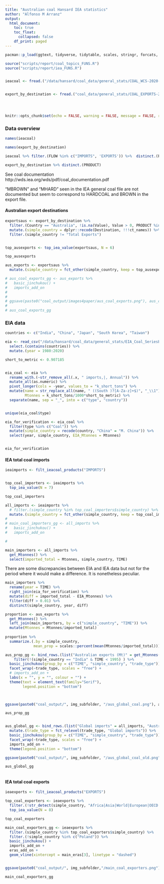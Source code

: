 ```yaml
---
title: "Australian coal Hansard IEA statistics"
author: "Alfonso M Arranz"
output: 
  html_document:
    toc: true
    toc_float:
      collapsed: false
    df_print: paged
---
```


```r
pacman::p_load(ggtext, tidyverse, tidytable, scales, stringr, forcats, purrr, ggplot2, lubridate, tibble, zoo, deeptime)

source("scripts/report/coal_topics_FUNS.R")
source("scripts/report/iea_FUNS.R")


ieacoal <- fread.("/data/hansard/coal_data/general_stats/COAL_WCS-2020-1-EN-20210301T100015.csv")


export_by_destination <- fread.("coal_data/general_stats/COAL_EXPORTS-2020-1-EN-20200513T101527.csv")




knitr::opts_chunk$set(echo = FALSE, warning = FALSE, message = FALSE, results = 'asis', cache.lazy = FALSE, width = 9)

```

### Data overview

```r

names(ieacoal)

```


```r

names(export_by_destination)

```



```r

ieacoal %>% filter.(FLOW %in% c("IMPORTS", 'EXPORTS')) %>%  distinct.(PRODUCT, FLOW)

```


```r

export_by_destination %>% distinct.(PRODUCT)

```


See coal documentation
http://wds.iea.org/wds/pdf/coal_documentation.pdf


"MBROWN" and "MHARD" seen in the IEA general coal file are not documented but seem to correspond to HARDCOAL and BROWN in the export file.



#### Australian export destinations

```r

exportsaus <- export_by_destination %>% 
  filter.(Country == "Australia", !is.na(Value), Value > 0, PRODUCT %in% c("HARDCOAL", "BROWN")) %>%
  mutate.(simple_country = dplyr::recode(Destination, !!!ct_names)) %>% 
  filter.(simple_country != "Total Exports")


top_ausexports <- top_iea_value(exportsaus, N = 6)

top_ausexports

```



```r

aus_exports <- exportsaus %>%
  mutate.(simple_country = fct_other(simple_country, keep = top_ausexports$simple_country))

# aus_coal_exports_gg <- aus_exports %>% 
#   basic_jinchukou() +
#   imports_add_on
# 
# 
# ggsave(paste0("coal_output/images4paper/aus_coal_exports.png"), aus_coal_exports_gg)
# 
# aus_coal_exports_gg

```

### EIA data    

```r
countries <- c("India", "China", "Japan", "South Korea", "Taiwan")

eia <- read_csv("/data/hansard/coal_data/general_stats/EIA_Coal_SeriesExport-03-20-2022_16-38-24_clean.csv") %>% 
  select.(contains(countries)) %>% 
  mutate.(year = 1980:2020)

short_to_metric <- 0.907185


eia_coal <- eia %>% 
  rename_with.(~str_remove_all(.x, " imports,|, Annual")) %>% 
  mutate_all(as.numeric) %>% 
  pivot_longer(cols = -year, values_to = "k_short_tons") %>% 
  mutate(name = str_replace_all(name, " ((South )?[A-Za-z]+$)", "_\\1"),
         Mtonnes = k_short_tons/1000*short_to_metric) %>% 
  separate(name, sep = "_", into = c("type", "country"))


unique(eia_coal$type)

```


```r
eia_for_verification <- eia_coal %>% 
  filter(type %in% c("Coal")) %>% 
  mutate(simple_country = recode(country, "China" = "M. China")) %>% 
  select(year, simple_country, EIA_Mtonnes = Mtonnes)


eia_for_verification

```




#### IEA total coal imports


```r
ieaimports <- filt_ieacoal_products("IMPORTS") 


top_coal_importers <- ieaimports %>% 
  top_iea_value(N = 7)

top_coal_importers
```


```r

all_imports <- ieaimports %>%
  # filter.(simple_country %in% top_coal_importers$simple_country) %>%
  mutate.(simple_country = fct_other(simple_country, keep = top_coal_importers$simple_country))
# 
# main_coal_importers_gg <- all_imports %>% 
#   basic_jinchukou() +
#   imports_add_on

# 

```


```r
main_importers <- all_imports %>% 
  get_Mtonnes() %>% 
  select(imported_total = Mtonnes, simple_country, TIME)
```

There are some discrepancies between EIA and IEA data but not for the period where it would make a difference. It is nonetheless peculiar.

```r


main_importers %>% 
  rename(year = TIME) %>% 
  right_join(eia_for_verification) %>% 
  mutate(diff = imported_total - EIA_Mtonnes) %>% 
  filter(diff > 0.01) %>% 
  distinct(simple_country, year, diff)

```


```r
proportion <- aus_exports %>% 
  get_Mtonnes() %>% 
  left_join(main_importers, by = c("simple_country", "TIME")) %>% 
  mutate(Mtonnes = Mtonnes/imported_total) 
  
proportion %>% 
  summarize.(.by = simple_country, 
             mean_prop = scales::percent(mean(Mtonnes/imported_total)))
```


```r


aus_prop_gg <- bind_rows.(list("Australian exports (Mt)" = get_Mtonnes(aus_exports), "Prop. of country imports" = proportion), .id = "trade_type") %>% 
    filter(!(simple_country == "India" & TIME < 1995) ) %>%
  basic_jinchukou(group_by = c("TIME", "simple_country", "trade_type")) +
  facet_wrap(~trade_type, scales = "free") +
  # imports_add_on +
  labs(x = "", y = "", colour = "") +
  theme(text = element_text(family="Serif"),
        legend.position = "bottom")

  

ggsave(paste0("coal_output/", img_subfolder, "/aus_global_coal.png"), aus_prop_gg)

aus_prop_gg



```






```r


aus_global_gg <- bind_rows.(list("Global imports" = all_imports, "Australian exports" = aus_exports), .id = "trade_type") %>% 
  mutate.(trade_type = fct_relevel(trade_type, "Global imports")) %>% 
  basic_jinchukou(group_by = c("TIME", "simple_country", "trade_type")) +
  facet_wrap(~trade_type, scales = "free") +
  imports_add_on +
  theme(legend.position = "bottom")

ggsave(paste0("coal_output/", img_subfolder, "/aus_global_coal_old.png"), aus_global_gg)

aus_global_gg



```



#### IEA total coal exports


```r


ieaexports <- filt_ieacoal_products("EXPORTS") 

top_coal_exporters <- ieaexports %>% 
  filter.(!str_detect(simple_country, "Africa|Asia|World|European|OECD|Total|IEA|,|:")) %>% 
  top_iea_value(N = 8)

top_coal_exporters


```


```r


main_coal_exporters_gg <- ieaexports %>%
  filter.(simple_country %in% top_coal_exporters$simple_country) %>%
  filter.(!simple_country %in% c("Poland")) %>%
  basic_jinchukou() +
  imports_add_on +
  eras_add_on +
  geom_vline(xintercept = main_eras[3], linetype = "dashed")


ggsave(paste0("coal_output/", img_subfolder,"/main_coal_exporters.png"), main_coal_exporters_gg)

main_coal_exporters_gg


```
